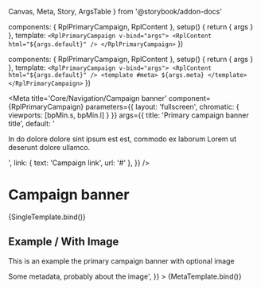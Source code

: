   Canvas,
  Meta,
  Story,
  ArgsTable
} from '@storybook/addon-docs'

  components: { RplPrimaryCampaign, RplContent },
  setup() {
    return { args }
  },
  template: `
    <RplPrimaryCampaign v-bind="args">
      <RplContent html="${args.default}" />
    </RplPrimaryCampaign>
  `
})

  components: { RplPrimaryCampaign, RplContent },
  setup() {
    return { args }
  },
  template: `
    <RplPrimaryCampaign v-bind="args">
      <RplContent html="${args.default}" />
      <template #meta>
        ${args.meta}
      </template>
    </RplPrimaryCampaign>
  `
})

<Meta
  title='Core/Navigation/Campaign banner'
  component={RplPrimaryCampaign}
  parameters={{
    layout: 'fullscreen',
    chromatic: {
      viewports: [bpMin.s, bpMin.l]
    }
  }}
  args={{
    title: 'Primary campaign banner title',
    default: '<p>In do dolore dolore sint ipsum est est, commodo ex laborum Lorem ut deserunt dolore ullamco.</p>',
    link: { text: 'Campaign link', url: '#' },
  }}
/>

# Campaign banner

<ArgsTable of={RplPrimaryCampaign} />

<Canvas>
  <Story
    name='Primary'
    play={a11yStoryCheck}
  >
    {SingleTemplate.bind()}
  </Story>
</Canvas>

## Example / With Image

This is an example the primary campaign banner with optional image

<Canvas>
  <Story
    name='Primary/Image'
    play={a11yStoryCheck}
    args={{
      image: {
        src: '/img/image-landscape-m.jpg',
      },
      meta: '<span>Some metadata, probably about the image</span>',
    }}
  >
    {MetaTemplate.bind()}
  </Story>
</Canvas>
